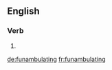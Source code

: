 ==English==

===Verb===
{{head|en}}

# {{present participle of|funambulate}}

[[de:funambulating]]
[[fr:funambulating]]